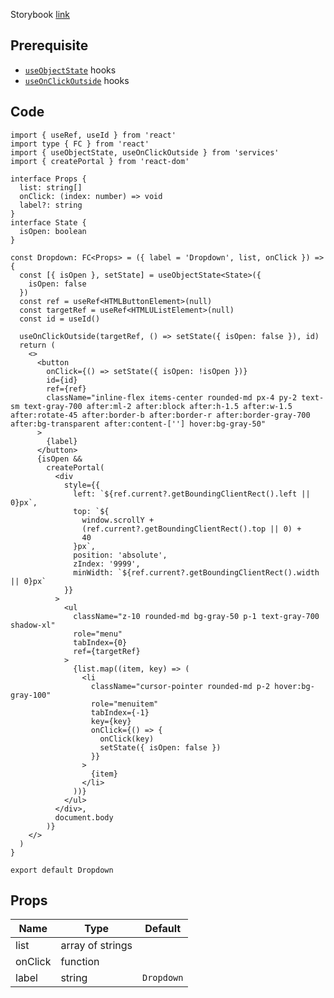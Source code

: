 
Storybook [link](https://components.kidow.me/?path=/story/navigation--dropdown)

## Prerequisite

- [`useObjectState`](/docs/hooks/useObjectState) hooks
- [`useOnClickOutside`](/docs/hooks/useOnClickOutside) hooks

## Code

```tsx title="components/Dropdown/index.tsx"
import { useRef, useId } from 'react'
import type { FC } from 'react'
import { useObjectState, useOnClickOutside } from 'services'
import { createPortal } from 'react-dom'

interface Props {
  list: string[]
  onClick: (index: number) => void
  label?: string
}
interface State {
  isOpen: boolean
}

const Dropdown: FC<Props> = ({ label = 'Dropdown', list, onClick }) => {
  const [{ isOpen }, setState] = useObjectState<State>({
    isOpen: false
  })
  const ref = useRef<HTMLButtonElement>(null)
  const targetRef = useRef<HTMLUListElement>(null)
  const id = useId()

  useOnClickOutside(targetRef, () => setState({ isOpen: false }), id)
  return (
    <>
      <button
        onClick={() => setState({ isOpen: !isOpen })}
        id={id}
        ref={ref}
        className="inline-flex items-center rounded-md px-4 py-2 text-sm text-gray-700 after:ml-2 after:block after:h-1.5 after:w-1.5 after:rotate-45 after:border-b after:border-r after:border-gray-700 after:bg-transparent after:content-[''] hover:bg-gray-50"
      >
        {label}
      </button>
      {isOpen &&
        createPortal(
          <div
            style={{
              left: `${ref.current?.getBoundingClientRect().left || 0}px`,
              top: `${
                window.scrollY +
                (ref.current?.getBoundingClientRect().top || 0) +
                40
              }px`,
              position: 'absolute',
              zIndex: '9999',
              minWidth: `${ref.current?.getBoundingClientRect().width || 0}px`
            }}
          >
            <ul
              className="z-10 rounded-md bg-gray-50 p-1 text-gray-700 shadow-xl"
              role="menu"
              tabIndex={0}
              ref={targetRef}
            >
              {list.map((item, key) => (
                <li
                  className="cursor-pointer rounded-md p-2 hover:bg-gray-100"
                  role="menuitem"
                  tabIndex={-1}
                  key={key}
                  onClick={() => {
                    onClick(key)
                    setState({ isOpen: false })
                  }}
                >
                  {item}
                </li>
              ))}
            </ul>
          </div>,
          document.body
        )}
    </>
  )
}

export default Dropdown
```

## Props

| Name                | Type             | Default    |
| ------------------- | ---------------- | ---------- |
| list<Required />    | array of strings |            |
| onClick<Required /> | function         |            |
| label               | string           | `Dropdown` |
